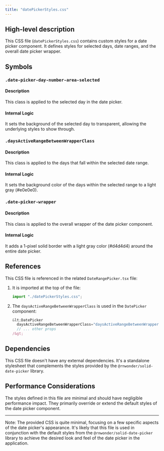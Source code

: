 ```yaml
---
title: "datePickerStyles.css"
---
```


## High-level description
This CSS file (`datePickerStyles.css`) contains custom styles for a date picker component. It defines styles for selected days, date ranges, and the overall date picker wrapper.

## Symbols

### `.date-picker-day-number-area-selected`
#### Description
This class is applied to the selected day in the date picker.

#### Internal Logic
It sets the background of the selected day to transparent, allowing the underlying styles to show through.

### `.daysActiveRangeBetweenWrapperClass`
#### Description
This class is applied to the days that fall within the selected date range.

#### Internal Logic
It sets the background color of the days within the selected range to a light gray (#e0e0e0).

### `.date-picker-wrapper`
#### Description
This class is applied to the overall wrapper of the date picker component.

#### Internal Logic
It adds a 1-pixel solid border with a light gray color (#d4d4d4) around the entire date picker.

## References
This CSS file is referenced in the related `DateRangePicker.tsx` file:

1. It is imported at the top of the file:
   ```typescript
   import "./datePickerStyles.css";
   ```

2. The `daysActiveRangeBetweenWrapperClass` is used in the `DatePicker` component:
   ```typescript
   &lt;DatePicker
     daysActiveRangeBetweenWrapperClass="daysActiveRangeBetweenWrapperClass"
     // ... other props
   /&gt;
   ```

## Dependencies
This CSS file doesn't have any external dependencies. It's a standalone stylesheet that complements the styles provided by the `@rnwonder/solid-date-picker` library.

## Performance Considerations
The styles defined in this file are minimal and should have negligible performance impact. They primarily override or extend the default styles of the date picker component.

---

Note: The provided CSS is quite minimal, focusing on a few specific aspects of the date picker's appearance. It's likely that this file is used in conjunction with the default styles from the `@rnwonder/solid-date-picker` library to achieve the desired look and feel of the date picker in the application.